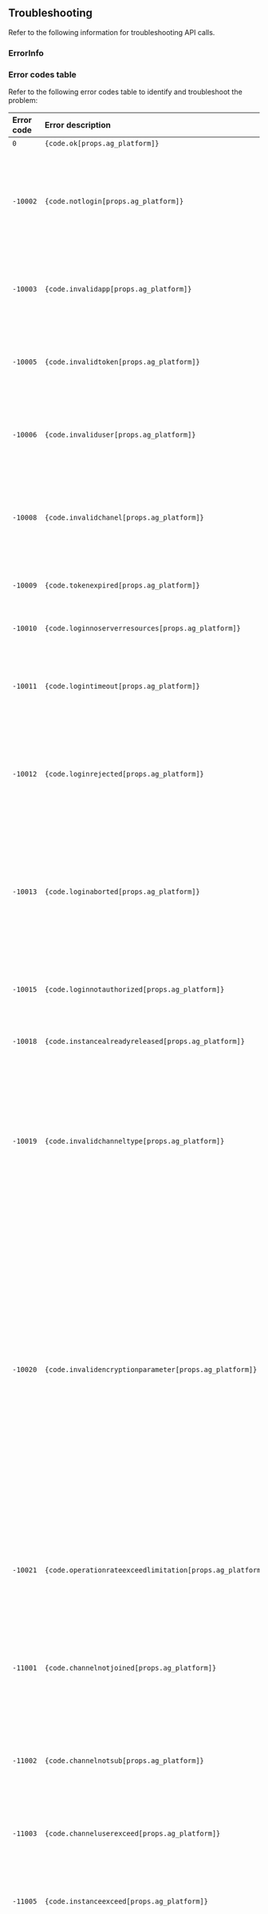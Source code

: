 
## Troubleshooting

Refer to the following information for troubleshooting API calls.

### ErrorInfo

<Status ag_platform='unity' />


### Error codes table
 
Refer to the following error codes table to identify and troubleshoot the problem:

| Error code| Error description| Cause and solution |
| :------ | :---------------------- | :------------------------------------------------------------|
| `0` | <code>{code.ok[props.ag_platform]}</code> | Correct call |
| `-10002` | <code>{code.notlogin[props.ag_platform]}</code> | The user called the API without logging in to Signaling, disconnected due to timeout, or actively logged out. Please log in to Signaling first. |
| `-10003` | <code>{code.invalidapp[props.ag_platform]}</code> | Invalid App ID: <br/> - Check that the App ID is correct. <br/> - Ensure that Signaling has been activated for the App ID. |
| `-10005` | <code>{code.invalidtoken[props.ag_platform]}</code> | Invalid Token: <br/> - The token is invalid, check whether the Token Provider generates a valid Signaling Token. |
| `-10006` | <code>{code.invaliduser[props.ag_platform]}</code> | Invalid User ID: <br/> - Check if user ID is empty. <br/> - Check if the user ID contains illegal characters. |
| `-10008` | <code>{code.invalidchanel[props.ag_platform]}</code> | Invalid channel name: <br/> - Check if the channel name is empty. <br/> - Check if the channel name contains illegal characters. |
| `-10009` | <code>{code.tokenexpired[props.ag_platform]}</code> | Token expired. Call `renewToken` to reacquire the Token. |
| `-10010` | <code>{code.loginnoserverresources[props.ag_platform]}</code> | Server resources are limited. It is recommended to log in again. |
| `-10011` | <code>{code.logintimeout[props.ag_platform]}</code> | Login timeout. Check whether the current network is stable and switch to a stable network environment. |
| `-10012` | <code>{code.loginrejected[props.ag_platform]}</code> | SDK login rejected by the server: <br/> - Check tha Signaling is activated on your App ID. <br/> - Check if the token or `userId` is banned. |
| `-10013` | <code>{code.loginaborted[props.ag_platform]}</code> | SDK login interrupted due to unknown problem: <br/> - Check that the current network is stable and switch to a stable network environment. <br/> - The current `userId` is logged in. |
| `-10015` | <code>{code.loginnotauthorized[props.ag_platform]}</code> | No RTM service permissions. Check that the console opens Signaling services. |
| `-10018` | <code>{code.instancealreadyreleased[props.ag_platform]}</code> | Repeat `rtm` instantiation or `RTMStreamChannel` instantiation. |
| `-10019` | <code>{code.invalidchanneltype[props.ag_platform]}</code> | The channel type is invalid. SDK only supports the following channel types. Please fill in the correct value: <ul> <li> `MESSAGE`: Message Channel </li> <li>` STREAM`: Stream Channel </li> </ul> |
| `-10020` | <code>{code.invalidencryptionparameter[props.ag_platform]}</code> | Message encryption parameters are invalid. <ul> <li> Check that the encryption key generated is a String. </li> <li> Check that the generated encryption salt is `Uint8Array` type and that the length is 32 bytes. </li> <li> Check that the encryption method matches the encryption key and the encryption salt. </li> </ul> |
| `-10021` | <code>{code.operationrateexceedlimitation[props.ag_platform]}</code> | Channel metadata or User Metadata -related API call frequency is exceeding the limit. Please control the call frequency within 10/second. |
| `-11001` | <code>{code.channelnotjoined[props.ag_platform]}</code> | The user has not joined the channel: <br/> - The user is not online, offline or has not joined the channel<br/> - Check for typos in `userId`. |
| `-11002` | <code>{code.channelnotsub[props.ag_platform]}</code> | The user has not subscribed to the channel: <br/> - The user is not online, offline or has not joined the channel<br/> - Check for typos in `userId`. |
| `-11003` | <code>{code.channeluserexceed[props.ag_platform]}</code> | The number of subscribers to this topic exceeds the limit. |
| `-11005` | <code>{code.instanceexceed[props.ag_platform]}</code> | The number of created or subscribed channels exceeds the limit. See <a href="/en/signaling/reference/limitations">API usage limits</a> for details. |
| `-11006` | <code>{code.inerror[props.ag_platform]}</code> | Channel is not available. Please recreate the Stream Channel or resubscribe to the Message Channel. |
| `-11007` | <code>{code.channeljoinfailed[props.ag_platform]}</code> | Failed to join this channel: <br/> - Check if the number of joined channels exceeds the limit. <br/> - Check if the channel name is illegal. <br/> - Check if the network is disconnected. |
| `-11008` | <code>{code.invalidtopic[props.ag_platform]}</code> | Invalid topic name: <br/> - Check whether the topic name contains illegal characters. <br/> - Check if the topic name is empty. |
| `-11009` | <code>{code.invalidmessage[props.ag_platform]}</code> | Invalid message. Check whether the message type is legal, Signaling only supports `string`, `Uint8Array` type messages. |
| `-11010` | <code>{code.lengthexceed[props.ag_platform]}</code> | Message length exceeded limit. Check if the message payload size exceeds the limit: <br/> - Message Channel single message package limit is 32 KB. <br/> - Stream Channel single message package limit is 1 KB. |
| `-11012` | <code>{code.channelnotavailable[props.ag_platform]}</code> | Invalid user list: <br/> - Check if the user list is empty<br/> - Check if the user list contains illegal items. |
| `-11013` | <code>{code.topicnotsub[props.ag_platform]}</code> | The topic is not subscribed. |
| `-11014` | <code>{code.topicexceed[props.ag_platform]}</code> | The number of topics exceeds the limit. |
| `-11015` | <code>{code.topicjoinfailed[props.ag_platform]}</code> | Failed to join this topic. Check whether the number of added topics exceeds the limit. |
| `-11016` | <code>{code.topicnotjoined[props.ag_platform]}</code> | The topic has not been joined. To send a message, you need to join the Topic first. |
| `-11017` | <code>{code.topicnotexist[props.ag_platform]}</code> | The topic does not exist. Check that the topic name is correct. |
| `-11018` | <code>{code.invalidtopicmeta[props.ag_platform]}</code> | The `meta` parameters in the topic are invalid. Check if the `meta` parameter exceeds 256 bytes. |
| `-11019` | <code>{code.subtimeout[props.ag_platform]}</code> | Channel subscription timed out. Check for broken connections. |
| `-11020` | <code>{code.subfrequent[props.ag_platform]}</code> | The channel subscription operation is too frequent. Make sure that the subscription operation of the same channel within a 5 seconds interval does not exceed 2 attempts. |
| `-11021` | <code>{code.subfailed[props.ag_platform]}</code> | Channel subscription failed. Check if the number of subscribed channels exceeds the limit. |
| `-11023` | <code>{code.encryptfailed[props.ag_platform]}</code> | Message encryption failed: <br/> - Check that the `cipherKey` is valid. <br/> - Check that the `salt` is valid. <br/> - Check if `encryptionMode` mode matches the `cipherKey` and `salt`. |
| `-11024` | <code>{code.publishfailed[props.ag_platform]}</code> | Message publishing failed. Check for broken connections. |
| `-11026` | <code>{code.publishtimeout[props.ag_platform]}</code> | Message publishing timed out. Check for broken connections. |
| `-11028` | <code>{code.channelleavefailed[props.ag_platform]}</code> | Failed to leave the channel. Check for broken connections. |
| `-11029` | <code>{code.customoverflow[props.ag_platform]}</code> | Custom type length overflow. The length of the `customType` field must to be within 32 characters. |
| `-11030` | <code>{code.custominvalid[props.ag_platform]}</code> | `customType` field is invalid. Check the `customType` field for illegal characters. |
| `-12001` | <code>{code.storagefailed[props.ag_platform]}</code> | Storage operation failed. |
| `-12002` | <code>{code.metadataexceed[props.ag_platform]}</code> | The number of Storage Metadata Items exceeds the limit. |
| `-12003` | <code>{code.invalidmetadata[props.ag_platform]}</code> | Invalid Metadata Item. |
| `-12004` | <code>{code.storageinvalidarg[props.ag_platform]}</code> | Invalid argument. |
| `-12005` | <code>{code.invalidrevision[props.ag_platform]}</code> | Invalid Revision parameter. |
| `-12006` | <code>{code.storageoverflow[props.ag_platform]}</code> | Metadata overflows. |
| `-12007` | <code>{code.invalidlock[props.ag_platform]}</code> | Invalid Lock name. |
| `-12008` | <code>{code.storagelocknotacquired[props.ag_platform]}</code> | The Lock was not acquired. |
| `-12009` | <code>{code.storageinvalidkey[props.ag_platform]}</code> | Invalid Metadata key. |
| `-12010` | <code>{code.storageinvalidvalue[props.ag_platform]}</code> | Invalid metadata value. |
| `-12011` | <code>{code.storagekeyoverflow[props.ag_platform]}</code> | Metadata key length overflow. |
| `-12012` | <code>{code.storagevalueoverflow[props.ag_platform]}</code> | Metadata value length overflow. |
| `-12014` | <code>{code.outdatedrevision[props.ag_platform]}</code> | Outdated Revision parameter. |
| `-12015` | <code>{code.storagenotsub[props.ag_platform]}</code> | This channel is not subscribed. |
| `-12017` | <code>{code.storagesubexceed[props.ag_platform]}</code> | The number of subscribers exceeds the limit. |
| `-12018` | <code>{code.storagetimeout[props.ag_platform]}</code> | Storage operation timed out. |
| `-12019` | <code>{code.storagenotavailable[props.ag_platform]}</code> | The Storage service is not available. |
| `-13001` | <code>{code.presencenotconnected[props.ag_platform]}</code> | The user is not connected to the system. |
| `-13003` | <code>{code.presenceinvalidarg[props.ag_platform]}</code> | Invalid argument. |
| `-13004` | <code>{code.cachestates[props.ag_platform]}</code> | The temporary user state cached before joining the channel exceeds the limit. See <a href="/en/signaling/reference/limitations">API usage limits</a> for details. |
| `-13005` | <code>{code.stateoverflow[props.ag_platform]}</code> | The number of temporary user state key/value pairs exceeds the limit. See <a href="/en/signaling/reference/limitations">API usage limits</a> for details. |
| `-13006` | <code>{code.invalidstatekey[props.ag_platform]}</code> | Invalid state key. |
| `-13008` | <code>{code.presencekeyoverflow[props.ag_platform]}</code> | Presence key length overflow. |
| `-13009` | <code>{code.presencevalueoverflow[props.ag_platform]}</code> | Presence value overflow |
| `-13010` | <code>{code.presenceduplicatekey[props.ag_platform]}</code> | Repeated state key. |
| `-13011` | <code>{code.usernotexist[props.ag_platform]}</code> | The user does not exist. |
| `-13012` | <code>{code.presencetimeout[props.ag_platform]}</code> | Presence operation timed out. |
| `-13013` | <code>{code.presencefailed[props.ag_platform]}</code> | Presence operation failed. |
| `-14001` | <code>{code.lockfailed[props.ag_platform]}</code> | Lock operation failed. |
| `-14002` | <code>{code.locktimeout[props.ag_platform]}</code> | Lock operation timed out. |
| `-14003` | <code>{code.performing[props.ag_platform]}</code> | Lock operation in progress. |
| `-14004` | <code>{code.lockexist[props.ag_platform]}</code> | Lock already exists. |
| `-14005` | <code>{code.lockinvalidname[props.ag_platform]}</code> | Invalid Lock name. |
| `-14006` | <code>{code.locknotacquired[props.ag_platform]}</code> | The Lock was not acquired. |
| `-14007` | <code>{code.lockacquirefailed[props.ag_platform]}</code> | Failed to acquire the Lock. |
| `-14008` | <code>{code.locknotexist[props.ag_platform]}</code> | The Lock does not exist. |
| `-14009` | <code>{code.locknotavailable[props.ag_platform]}</code> | Lock service is not available. |
